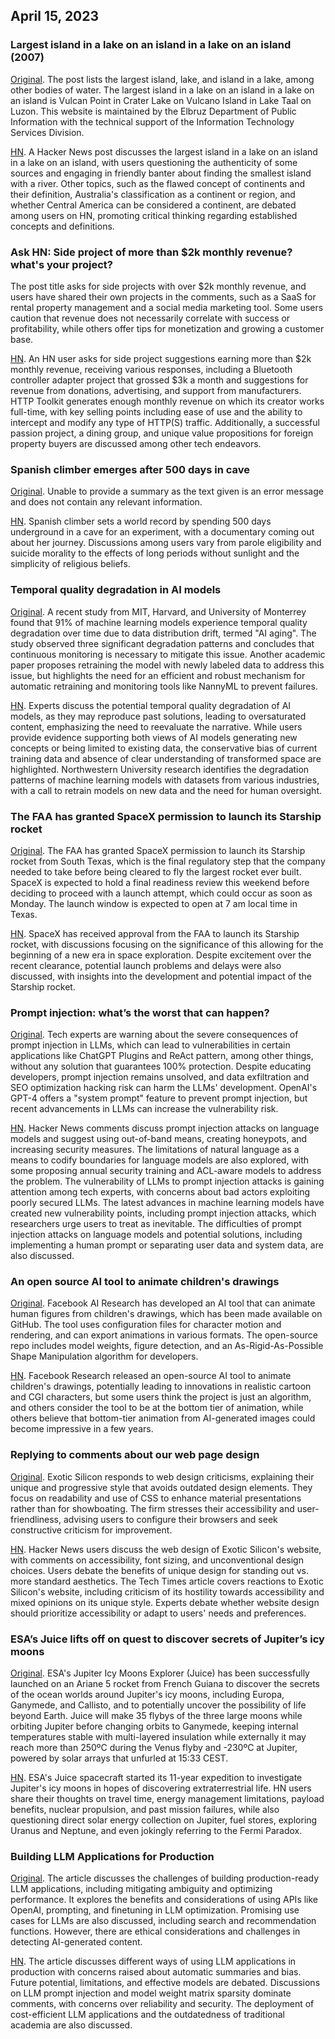 



<CallToAction />

<Steps>

## April 15, 2023



### Largest island in a lake on an island in a lake on an island (2007)

[Original](https://www.elbruz.org/special-projects/islands-and-lakes/).
The post lists the largest island, lake, and island in a lake, among other bodies of water. The largest island in a lake on an island in a lake on an island is Vulcan Point in Crater Lake on Vulcano Island in Lake Taal on Luzon. This website is maintained by the Elbruz Department of Public Information with the technical support of the Information Technology Services Division.

[HN](http://news.ycombinator.com/item?id=35567026).
A Hacker News post discusses the largest island in a lake on an island in a lake on an island, with users questioning the authenticity of some sources and engaging in friendly banter about finding the smallest island with a river. Other topics, such as the flawed concept of continents and their definition, Australia's classification as a continent or region, and whether Central America can be considered a continent, are debated among users on HN, promoting critical thinking regarding established concepts and definitions.





### Ask HN: Side project of more than $2k monthly revenue? what's your project?


The post title asks for side projects with over $2k monthly revenue, and users have shared their own projects in the comments, such as a SaaS for rental property management and a social media marketing tool. Some users caution that revenue does not necessarily correlate with success or profitability, while others offer tips for monetization and growing a customer base.

[HN](http://news.ycombinator.com/item?id=35567822).
An HN user asks for side project suggestions earning more than $2k monthly revenue, receiving various responses, including a Bluetooth controller adapter project that grossed $3k a month and suggestions for revenue from donations, advertising, and support from manufacturers. HTTP Toolkit generates enough monthly revenue on which its creator works full-time, with key selling points including ease of use and the ability to intercept and modify any type of HTTP(S) traffic. Additionally, a successful passion project, a dining group, and unique value propositions for foreign property buyers are discussed among other tech endeavors.





### Spanish climber emerges after 500 days in cave

[Original](https://www.cbc.ca/news/world/spain-cave-500-days-beatriz-flamini-1.6810428).
Unable to provide a summary as the text given is an error message and does not contain any relevant information.

[HN](http://news.ycombinator.com/item?id=35571481).
Spanish climber sets a world record by spending 500 days underground in a cave for an experiment, with a documentary coming out about her journey. Discussions among users vary from parole eligibility and suicide morality to the effects of long periods without sunlight and the simplicity of religious beliefs.





### Temporal quality degradation in AI models

[Original](https://www.nannyml.com/blog/91-of-ml-perfomance-degrade-in-time).
A recent study from MIT, Harvard, and University of Monterrey found that 91% of machine learning models experience temporal quality degradation over time due to data distribution drift, termed "AI aging". The study observed three significant degradation patterns and concludes that continuous monitoring is necessary to mitigate this issue. Another academic paper proposes retraining the model with newly labeled data to address this issue, but highlights the need for an efficient and robust mechanism for automatic retraining and monitoring tools like NannyML to prevent failures.

[HN](http://news.ycombinator.com/item?id=35566145).
Experts discuss the potential temporal quality degradation of AI models, as they may reproduce past solutions, leading to oversaturated content, emphasizing the need to reevaluate the narrative. While users provide evidence supporting both views of AI models generating new concepts or being limited to existing data, the conservative bias of current training data and absence of clear understanding of transformed space are highlighted. Northwestern University research identifies the degradation patterns of machine learning models with datasets from various industries, with a call to retrain models on new data and the need for human oversight.





### The FAA has granted SpaceX permission to launch its Starship rocket

[Original](https://arstechnica.com/science/2023/04/green-light-go-spacex-receives-a-launch-license-from-the-faa-for-starship/).
The FAA has granted SpaceX permission to launch its Starship rocket from South Texas, which is the final regulatory step that the company needed to take before being cleared to fly the largest rocket ever built. SpaceX is expected to hold a final readiness review this weekend before deciding to proceed with a launch attempt, which could occur as soon as Monday. The launch window is expected to open at 7 am local time in Texas.

[HN](http://news.ycombinator.com/item?id=35575298).
SpaceX has received approval from the FAA to launch its Starship rocket, with discussions focusing on the significance of this allowing for the beginning of a new era in space exploration. Despite excitement over the recent clearance, potential launch problems and delays were also discussed, with insights into the development and potential impact of the Starship rocket.





### Prompt injection: what’s the worst that can happen?

[Original](https://simonwillison.net/2023/Apr/14/worst-that-can-happen/).
Tech experts are warning about the severe consequences of prompt injection in LLMs, which can lead to vulnerabilities in certain applications like ChatGPT Plugins and ReAct pattern, among other things, without any solution that guarantees 100% protection. Despite educating developers, prompt injection remains unsolved, and data exfiltration and SEO optimization hacking risk can harm the LLMs' development. OpenAI's GPT-4 offers a "system prompt" feature to prevent prompt injection, but recent advancements in LLMs can increase the vulnerability risk.

[HN](http://news.ycombinator.com/item?id=35572290).
Hacker News comments discuss prompt injection attacks on language models and suggest using out-of-band means, creating honeypots, and increasing security measures. The limitations of natural language as a means to codify boundaries for language models are also explored, with some proposing annual security training and ACL-aware models to address the problem. The vulnerability of LLMs to prompt injection attacks is gaining attention among tech experts, with concerns about bad actors exploiting poorly secured LLMs. The latest advances in machine learning models have created new vulnerability points, including prompt injection attacks, which researchers urge users to treat as inevitable. The difficulties of prompt injection attacks on language models and potential solutions, including implementing a human prompt or separating user data and system data, are also discussed.





### An open source AI tool to animate children's drawings

[Original](https://github.com/facebookresearch/AnimatedDrawings).
Facebook AI Research has developed an AI tool that can animate human figures from children's drawings, which has been made available on GitHub. The tool uses configuration files for character motion and rendering, and can export animations in various formats. The open-source repo includes model weights, figure detection, and an As-Rigid-As-Possible Shape Manipulation algorithm for developers.

[HN](http://news.ycombinator.com/item?id=35565681).
Facebook Research released an open-source AI tool to animate children's drawings, potentially leading to innovations in realistic cartoon and CGI characters, but some users think the project is just an algorithm, and others consider the tool to be at the bottom tier of animation, while others believe that bottom-tier animation from AI-generated images could become impressive in a few years.





### Replying to comments about our web page design

[Original](https://research.exoticsilicon.com/articles/replying_to_comments).
Exotic Silicon responds to web design criticisms, explaining their unique and progressive style that avoids outdated design elements. They focus on readability and use of CSS to enhance material presentations rather than for showboating. The firm stresses their accessibility and user-friendliness, advising users to configure their browsers and seek constructive criticism for improvement.

[HN](http://news.ycombinator.com/item?id=35567285).
Hacker News users discuss the web design of Exotic Silicon's website, with comments on accessibility, font sizing, and unconventional design choices. Users debate the benefits of unique design for standing out vs. more standard aesthetics. The Tech Times article covers reactions to Exotic Silicon's website, including criticism of its hostility towards accessibility and mixed opinions on its unique style. Experts debate whether website design should prioritize accessibility or adapt to users' needs and preferences.





### ESA’s Juice lifts off on quest to discover secrets of Jupiter’s icy moons

[Original](https://www.esa.int/Science_Exploration/Space_Science/Juice/ESA_s_Juice_lifts_off_on_quest_to_discover_secrets_of_Jupiter_s_icy_moons).
ESA's Jupiter Icy Moons Explorer (Juice) has been successfully launched on an Ariane 5 rocket from French Guiana to discover the secrets of the ocean worlds around Jupiter's icy moons, including Europa, Ganymede, and Callisto, and to potentially uncover the possibility of life beyond Earth. Juice will make 35 flybys of the three large moons while orbiting Jupiter before changing orbits to Ganymede, keeping internal temperatures stable with multi-layered insulation while externally it may reach more than 250ºC during the Venus flyby and -230ºC at Jupiter, powered by solar arrays that unfurled at 15:33 CEST.

[HN](http://news.ycombinator.com/item?id=35574177).
ESA's Juice spacecraft started its 11-year expedition to investigate Jupiter's icy moons in hopes of discovering extraterrestrial life. HN users share their thoughts on travel time, energy management limitations, payload benefits, nuclear propulsion, and past mission failures, while also questioning direct solar energy collection on Jupiter, fuel stores, exploring Uranus and Neptune, and even jokingly referring to the Fermi Paradox.





### Building LLM Applications for Production

[Original](https://huyenchip.com/2023/04/11/llm-engineering.html).
The article discusses the challenges of building production-ready LLM applications, including mitigating ambiguity and optimizing performance. It explores the benefits and considerations of using APIs like OpenAI, prompting, and finetuning in LLM optimization. Promising use cases for LLMs are also discussed, including search and recommendation functions. However, there are ethical considerations and challenges in detecting AI-generated content.

[HN](http://news.ycombinator.com/item?id=35565212).
The article discusses different ways of using LLM applications in production with concerns raised about automatic summaries and bias. Future potential, limitations, and effective models are debated. Discussions on LLM prompt injection and model weight matrix sparsity dominate comments, with concerns over reliability and security. The deployment of cost-efficient LLM applications and the outdatedness of traditional academia are also discussed.



</Steps>